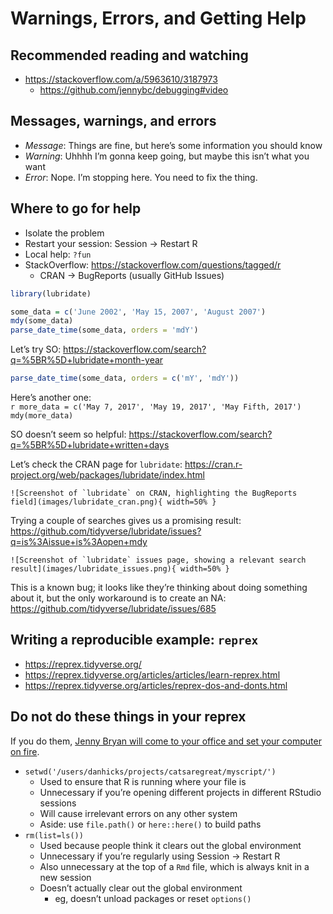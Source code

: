 # Warnings, Errors, and Getting Help #

## Recommended reading and watching

- <https://stackoverflow.com/a/5963610/3187973>
    - <https://github.com/jennybc/debugging#video>


## Messages, warnings, and errors

- *Message*:  Things are fine, but here's some information you should know
- *Warning*:  Uhhhh I'm gonna keep going, but maybe this isn't what you want
- *Error*:  Nope.  I'm stopping here.  You need to fix the thing. 

## Where to go for help

- Isolate the problem
- Restart your session: Session $\to$ Restart R
- Local help: `?fun`
- StackOverflow: <https://stackoverflow.com/questions/tagged/r>
    - CRAN $\to$ BugReports (usually GitHub Issues)

```r
library(lubridate)

some_data = c('June 2002', 'May 15, 2007', 'August 2007')
mdy(some_data)
parse_date_time(some_data, orders = 'mdY')
```

Let's try SO: <https://stackoverflow.com/search?q=%5BR%5D+lubridate+month-year>
```r
parse_date_time(some_data, orders = c('mY', 'mdY'))
```

Here's another one:  
    ```r
more_data = c('May 7, 2017', 'May 19, 2017', 'May Fifth, 2017')
mdy(more_data)
```

SO doesn't seem so helpful: <https://stackoverflow.com/search?q=%5BR%5D+lubridate+written+days>

Let's check the CRAN page for `lubridate`: <https://cran.r-project.org/web/packages/lubridate/index.html>
    
    ![Screenshot of `lubridate` on CRAN, highlighting the BugReports field](images/lubridate_cran.png){ width=50% }

Trying a couple of searches gives us a promising result: <https://github.com/tidyverse/lubridate/issues?q=is%3Aissue+is%3Aopen+mdy>
    
    ![Screenshot of `lubridate` issues page, showing a relevant search result](images/lubridate_issues.png){ width=50% }

This is a known bug; it looks like they're thinking about doing something about it, but the only workaround is to create an NA:  <https://github.com/tidyverse/lubridate/issues/685>

## Writing a reproducible example: `reprex`

- <https://reprex.tidyverse.org/>
- <https://reprex.tidyverse.org/articles/articles/learn-reprex.html>
- <https://reprex.tidyverse.org/articles/reprex-dos-and-donts.html>

## Do not do these things in your reprex

If you do them, [Jenny Bryan will come to your office and set your computer on fire](https://www.tidyverse.org/blog/2017/12/workflow-vs-script/). 

- `setwd('/users/danhicks/projects/catsaregreat/myscript/')`
    - Used to ensure that R is running where your file is
    - Unnecessary if you're opening different projects in different RStudio sessions
    - Will cause irrelevant errors on any other system
    - Aside:  use `file.path()` or `here::here()` to build paths
    
- `rm(list=ls())`
    - Used because people think it clears out the global environment
    - Unnecessary if you're regularly using Session $\to$ Restart R
    - Also unnecessary at the top of a `Rmd` file, which is always knit in a new session
    - Doesn't actually clear out the global environment
        - eg, doesn't unload packages or reset `options()`
